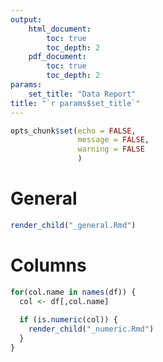 ```yaml
---
output:
    html_document:
        toc: true
        toc_depth: 2
    pdf_document:
        toc: true
        toc_depth: 2
params: 
    set_title: "Data Report"
title: "`r params$set_title`"
---
```


```r
opts_chunk$set(echo = FALSE,
               message = FALSE,
               warning = FALSE
               )
```

# General
```r
render_child("_general.Rmd")
```

# Columns
```r
for(col.name in names(df)) {
  col <- df[,col.name]
  
  if (is.numeric(col)) {
    render_child("_numeric.Rmd")
  }
}
```

